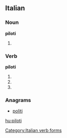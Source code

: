 ==Italian==

===Noun===
'''piloti''' {{m}}

# {{plural of|[[pilota]]|lang=it}}

===Verb===
'''piloti'''

# {{form of|[[second-person|Second-person]] [[singular]] [[present tense]]|pilotare|lang=it}}
# {{form of|[[first-person|First-person]] singular, second-person singular and [[third-person]] singular [[present subjunctive]]|pilotare|lang=it}}
# {{conjugation of|pilotare||3|s|imp|lang=it}}

===Anagrams===
* {{alphagram|iilopt}} [[politi#Italian|politi]]
[[Category:Italian verb forms]]

[[hu:piloti]]